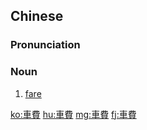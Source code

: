 {{also|车费}}
==Chinese==
{{zh-forms|s=车费}}

===Pronunciation===
{{zh-pron
|m=chēfèi
|c=ce1 fai3
|mn=chhia-hùi
|cat=n
}}

===Noun===
{{zh-noun}}

# [[fare]]

[[ko:車費]]
[[hu:車費]]
[[mg:車費]]
[[fj:車費]]